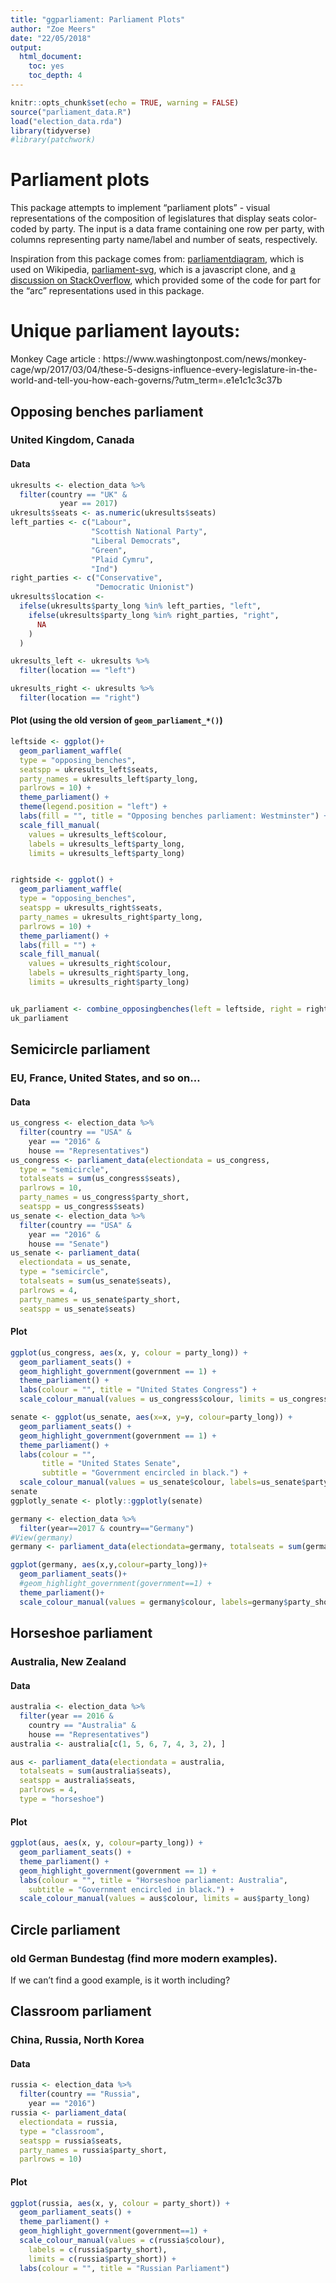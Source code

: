 ```yaml
---
title: "ggparliament: Parliament Plots"
author: "Zoe Meers"
date: "22/05/2018"
output:
  html_document:
    toc: yes
    toc_depth: 4
---
```


```r
knitr::opts_chunk$set(echo = TRUE, warning = FALSE)
source("parliament_data.R")
load("election_data.rda")
library(tidyverse)
#library(patchwork)
```

# Parliament plots

This package attempts to implement "parliament plots" - visual representations of the composition of legislatures that display seats color-coded by party. The input is a data frame containing one row per party, with columns representing party name/label and number of seats, respectively.

Inspiration from this package comes from: [parliamentdiagram](https://github.com/slashme/parliamentdiagram), which is used on Wikipedia, [parliament-svg](https://github.com/juliuste/parliament-svg), which is a javascript clone, and [a discussion on StackOverflow](http://stackoverflow.com/questions/42729174/creating-a-half-donut-or-parliamentary-seating-chart), which provided some of the code for part for the "arc" representations used in this package.

# Unique parliament layouts:

Monkey Cage article : https://www.washingtonpost.com/news/monkey-cage/wp/2017/03/04/these-5-designs-influence-every-legislature-in-the-world-and-tell-you-how-each-governs/?utm_term=.e1e1c1c3c37b

## Opposing benches parliament

### United Kingdom, Canada

#### Data
```r
ukresults <- election_data %>%
  filter(country == "UK" &
           year == 2017)
ukresults$seats <- as.numeric(ukresults$seats)
left_parties <- c("Labour",
                  "Scottish National Party",
                  "Liberal Democrats",
                  "Green",
                  "Plaid Cymru",
                  "Ind")
right_parties <- c("Conservative",
                   "Democratic Unionist")
ukresults$location <-
  ifelse(ukresults$party_long %in% left_parties, "left",
    ifelse(ukresults$party_long %in% right_parties, "right",
      NA
    )
  )

ukresults_left <- ukresults %>%
  filter(location == "left")

ukresults_right <- ukresults %>%
  filter(location == "right")

```

#### Plot (using the old version of `geom_parliament_*()`)
```r
leftside <- ggplot()+
  geom_parliament_waffle(
  type = "opposing_benches",
  seatspp = ukresults_left$seats,
  party_names = ukresults_left$party_long,
  parlrows = 10) +
  theme_parliament() +
  theme(legend.position = "left") +
  labs(fill = "", title = "Opposing benches parliament: Westminster") +
  scale_fill_manual(
    values = ukresults_left$colour,
    labels = ukresults_left$party_long,
    limits = ukresults_left$party_long)


rightside <- ggplot() +
  geom_parliament_waffle(
  type = "opposing_benches",
  seatspp = ukresults_right$seats,
  party_names = ukresults_right$party_long,
  parlrows = 10) + 
  theme_parliament() +
  labs(fill = "") +
  scale_fill_manual(
    values = ukresults_right$colour,
    labels = ukresults_right$party_long,
    limits = ukresults_right$party_long)


uk_parliament <- combine_opposingbenches(left = leftside, right = rightside)
uk_parliament
```


## Semicircle parliament
### EU, France, United States, and so on...

#### Data
```r
us_congress <- election_data %>%
  filter(country == "USA" &
    year == "2016" &
    house == "Representatives")
us_congress <- parliament_data(electiondata = us_congress,
  type = "semicircle",
  totalseats = sum(us_congress$seats),
  parlrows = 10,
  party_names = us_congress$party_short,
  seatspp = us_congress$seats)
us_senate <- election_data %>%
  filter(country == "USA" &
    year == "2016" &
    house == "Senate")
us_senate <- parliament_data(
  electiondata = us_senate,
  type = "semicircle",
  totalseats = sum(us_senate$seats),
  parlrows = 4,
  party_names = us_senate$party_short,
  seatspp = us_senate$seats)
```

#### Plot
```r
ggplot(us_congress, aes(x, y, colour = party_long)) +
  geom_parliament_seats() + 
  geom_highlight_government(government == 1) +
  theme_parliament() +
  labs(colour = "", title = "United States Congress") +
  scale_colour_manual(values = us_congress$colour, limits = us_congress$party_long) 
```


```r
senate <- ggplot(us_senate, aes(x=x, y=y, colour=party_long)) +
  geom_parliament_seats() + 
  geom_highlight_government(government == 1) +
  theme_parliament() +
  labs(colour = "", 
       title = "United States Senate",
       subtitle = "Government encircled in black.") +
  scale_colour_manual(values = us_senate$colour, labels=us_senate$party_long, limits=us_senate$party_long)
senate 
ggplotly_senate <- plotly::ggplotly(senate)
```

```r
germany <- election_data %>%
  filter(year==2017 & country=="Germany")
#View(germany)
germany <- parliament_data(electiondata=germany, totalseats = sum(germany$seats), parlrows=10,seatspp=germany$seats, type='semicircle')

ggplot(germany, aes(x,y,colour=party_long))+
  geom_parliament_seats()+
  #geom_highlight_government(government==1) + 
  theme_parliament()+
  scale_colour_manual(values = germany$colour, labels=germany$party_short, limits=germany$party_long)
```


## Horseshoe parliament
### Australia, New Zealand


#### Data
```r
australia <- election_data %>%
  filter(year == 2016 &
    country == "Australia" &
    house == "Representatives")
australia <- australia[c(1, 5, 6, 7, 4, 3, 2), ]

aus <- parliament_data(electiondata = australia,
  totalseats = sum(australia$seats),
  seatspp = australia$seats,
  parlrows = 4,
  type = "horseshoe")
```

#### Plot

```r
ggplot(aus, aes(x, y, colour=party_long)) +
  geom_parliament_seats() + 
  theme_parliament() +
  geom_highlight_government(government == 1) + 
  labs(colour = "", title = "Horseshoe parliament: Australia",
    subtitle = "Government encircled in black.") +
  scale_colour_manual(values = aus$colour, limits = aus$party_long)
```

## Circle parliament

### old German Bundestag (find more modern examples).

If we can't find a good example, is it worth including?


## Classroom parliament

### China, Russia, North Korea

#### Data
```r
russia <- election_data %>%
  filter(country == "Russia",
    year == "2016")
russia <- parliament_data(
  electiondata = russia,
  type = "classroom",
  seatspp = russia$seats,
  party_names = russia$party_short,
  parlrows = 10)
```

#### Plot
```r
ggplot(russia, aes(x, y, colour = party_short)) +
  geom_parliament_seats() + 
  theme_parliament() +
  geom_highlight_government(government==1) + 
  scale_colour_manual(values = c(russia$colour),
    labels = c(russia$party_short),
    limits = c(russia$party_short)) +
  labs(colour = "", title = "Russian Parliament") 
```







